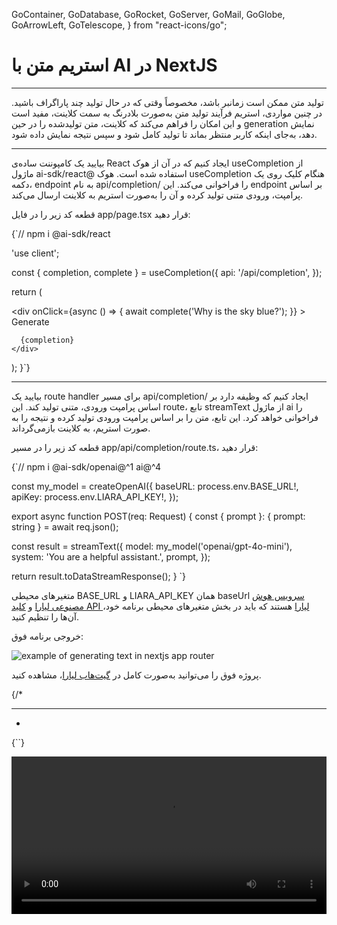   GoContainer,
  GoDatabase,
  GoRocket,
  GoServer,
  GoMail,
  GoGlobe,
  GoArrowLeft,
  GoTelescope,
} from "react-icons/go";


<Layout>
<Head>
<title>مستندات استریم متن با AI در NextJS - لیارا</title>
<meta property="og:title" content="مستندات خدمات رایانش ابری لیارا" />
<meta property="og:description" content="مستندات مربوط به آشنایی با نحوه استریم متن با استفاده از سرویس هوش مصنوعی لیارا و فریم‌ورک NextJS"  />
</Head>


# استریم متن با AI در NextJS
<hr className="mb-2" />

تولید متن ممکن است زمانبر باشد، مخصوصاً وقتی که در حال تولید چند پاراگراف باشید.
در چنین مواردی، استریم فرآیند تولید متن به‌صورت بلادرنگ به سمت کلاینت، مفید است و این امکان را فراهم می‌کند که کلاینت، متن تولیدشده را در حین generation نمایش دهد، به‌جای اینکه کاربر منتظر بماند تا تولید کامل شود و سپس نتیجه نمایش داده شود.
<hr className="mb-2" />
<Section id='client' title='کلاینت' />

بیایید یک کامپوننت ساده‌ی React ایجاد کنیم که در آن از هوک <Important>useCompletion</Important> از ماژول <Important>ai-sdk/react@</Important> استفاده شده است.
هوک <Important>useCompletion</Important> هنگام کلیک روی یک دکمه، endpoint به نام <Important>api/completion/</Important> را فراخوانی می‌کند.
این endpoint بر اساس پرامپت، ورودی متنی تولید کرده و آن را به‌صورت استریم به کلاینت ارسال می‌کند.
<div className="h-2" />


قطعه کد زیر را در فایل <Important>app/page.tsx</Important> قرار دهید: 

<div className="h-2" />
<div dir='ltr'>
    <Highlight className="js">
        {`// npm i @ai-sdk/react

'use client';


  const { completion, complete } = useCompletion({
    api: '/api/completion',
  });

  return (
    <div>
      <div
        onClick={async () => {
          await complete('Why is the sky blue?');
        }}
      >
        Generate
      </div>

      {completion}
    </div>
  );
}`}
    </Highlight>
</div>

<hr className="mb-2" />
<Section id='server' title='سرور' />


بیایید یک route handler برای مسیر <Important>api/completion/</Important> ایجاد کنیم که وظیفه دارد بر اساس پرامپت ورودی، متنی تولید کند.
این route، تابع <Important>streamText</Important> از ماژول <Important>ai</Important> را فراخوانی خواهد کرد. این تابع، متن را بر اساس پرامپت ورودی تولید کرده و نتیجه را به صورت استریم، به کلاینت بازمی‌گرداند.
<div className="h-2" />

قطعه کد زیر را در مسیر <Important>app/api/completion/route.ts</Important>، قرار دهید: 


<div className="h-2" />
<div dir='ltr'>
    <Highlight className="js">
        {`// npm i @ai-sdk/openai@^1 ai@^4


const my_model = createOpenAI({
  baseURL: process.env.BASE_URL!,
  apiKey: process.env.LIARA_API_KEY!,
});


export async function POST(req: Request) {
  const { prompt }: { prompt: string } = await req.json();

  const result = streamText({
    model: my_model('openai/gpt-4o-mini'),
    system: 'You are a helpful assistant.',
    prompt,
  });

  return result.toDataStreamResponse();
}
`}
    </Highlight>
</div>
<div className="h-2" />

<Alert variant="info">
<p>
متغیرهای محیطی <Important>BASE_URL</Important> و <Important>LIARA_API_KEY</Important> همان baseUrl <a href="https://liara.ir/products/ai/" className="text-[#2196f3]">سرویس هوش مصنوعی لیارا</a> و <a href="/references/api/about/#api-access-key" className="text-[#2196f3]">کلید API لیارا</a> هستند که باید در بخش متغیرهای محیطی برنامه خود، آن‌ها را تنظیم کنید. 
</p>
</Alert>
<div className="h-2" />

خروجی برنامه فوق: 

<div className="h-2" />  
<img src="https://media.liara.ir/ai/ai-sdk/cookbook/nextjs/generate-text-final.png" alt="example of generating text in nextjs app router"/>
<div className="h-2" />  

<Alert variant="success">
<p>
پروژه فوق را می‌توانید به‌صورت کامل در <a href="https://github.com/liara-cloud/ai-sdk-examples/tree/master/NextJS/stream-text" className="text-[#2196f3]">گیت‌هاب لیارا</a>، مشاهده کنید. 
</p>
</Alert>

{/* 

<Important>
</Important>
<hr className="mb-2" />
<Section id='' title='' />
<div className="h-2" />
<ul>
<li></li>
</ul>
<div className="h-2" />
<div dir='ltr'>
    <Highlight className="js">
        {``}
    </Highlight>
</div>
<div className="h-2" />

<div className="h-2" />  
<img src="https://media.liara.ir/" alt=""/>
<div className="h-2" />  


<video
  src="https://media.liara.ir/"
  controls="controls"
  className="block w-full"
  width="100%"
/> */}

</Layout>